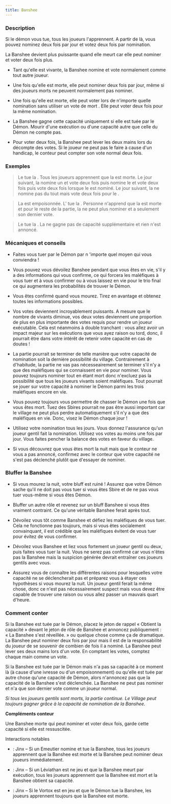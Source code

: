 ```yaml
---
title: Banshee
---
```



<Role BANSHEE header />

### Description

Si le démon vous tue, tous les joueurs l'apprennent. A partir de là, vous pouvez nominez deux fois par jour et votez deux fois par nomination.

La Banshee devient plus puissante quand elle meurt car elle peut nominer et voter deux fois plus.

-   Tant qu'elle est vivante, la Banshee nomine et vote normalement comme tout autre joueur.

-   Une fois qu'elle est morte, elle peut nominer deux fois par jour, même si des joueurs morts ne peuvent normalement pas nominer.

-   Une fois qu'elle est morte, elle peut voter lors de n'importe quelle nomination sans utiliser un vote de mort . Elle peut voter deux fois pour la même nomination. 

-   La Banshee gagne cette capacité uniquement si elle est tuée par le Démon. Mourir d'une exécution ou d'une capacité autre que celle du Démon ne compte pas.

-   Pour voter deux fois, la Banshee peut lever les deux mains lors du décompte des votes. Si le joueur ne peut pas le faire à cause d'un handicap, le conteur peut compter son vote normal deux fois.

### Exemples

> Le <Role KAZALI /> tue la <Role BANSHEE />. Tous les joueurs apprennent que la <Role BANSHEE /> est morte. Le jour suivant, la <Role BANSHEE /> nomine un <Role IDIOT_DU_VILLAGE /> et vote deux fois puis nomine le <Role PROPHETE_DE_L_EFFROI /> et vote deux fois puis vote deux fois lorsque le <Role SHUGENJA /> est nominé. Le jour suivant, la <Role BANSHEE /> ne nomine pas du tout mais vote deux fois pour le <Role KAZALI />.

> La <Role BANSHEE /> est empoisonnée. L'<Role OJO /> tue la <Role BANSHEE />. Personne n'apprend que la <Role BANSHEE /> est morte et pour le reste de la partie, la <Role BANSHEE /> ne peut plus nominer et a seulement son dernier vote.

> Le <Role LYCANTHROPE /> tue la <Role BANSHEE />. La <Role BANSHEE /> ne gagne pas de capacité supplémentaire et rien n'est annoncé.

### Mécaniques et conseils

- Faites vous tuer par le Démon par n 'importe quel moyen qui vous conviendra !

- Vous pouvez vous dévoilez Banshee pendant que vous êtes en vie, s'il y a des informations qui vous confirme, ce qui forcera les maléfiques à vous tuer et à vous confirmer ou à vous laissez en vie pour le trio final ce qui augmentera les probabilités de trouver le Démon.

- Vous êtes confirmé quand vous mourez. Tirez en avantage et obtenez toutes les informations possibles.

- Vos votes deviennent incroyablement puissants. A mesure que le nombre de vivants diminue, vos deux votes deviennent une proportion de plus en plus importante des votes requis pour rendre un joueur exécutable. Cela est néanmoins à double tranchant : vous allez avoir un impact majeur sur les exécutions que vous ayez raison ou tord, donc, il pourrait être dans votre intérêt de retenir votre capacité en cas de doutes !

- La partie pourrait se terminer de telle manière que votre capacité de nomination soit la dernière possibilité du village. Contrairement à d'habitude, la partie ne vas pas nécesseairement se terminer s'il n'y a que des maléfiques qui se connaissent en vie pour nominer. Vous pouvez toujours nominer tout en étant mort donc n'excluez pas la possibilité que tous les joueurs vivants soient maléfiques. Tout pourrait se jouer sur votre capacité à nominer le Démon parmi les trois maléfiques encore en vie.

- Vous pouvez toujours vous permettre de chasser le Démon une fois que vous êtes mort. Tuez des Sbires pourrait ne pas être aussi important car le village ne peut plus perdre automatiquement s'il n'y a que des maléfiques en vie. Donc, visez le Démon chaque jour !

- Utilisez votre nomination tous les jours. Vous donnez l'assurance qu'un joueur gentil fait la nomination. Utilisez vos votes au moins une fois par jour. Vous faites pencher la balance des votes en faveur du village. 

- Si vous découvrez que vous êtes mort la nuit mais que le conteur ne vous a pas annoncé, confirmez avec le conteur que votre capacité ne s'est pas déclenché plutôt que d'essayer de nominer.

### Bluffer la Banshee

- Si vous mourez la nuit, votre bluff est ruiné ! Assurez que votre Démon sache qu'il ne doit pas vous tuer si vous êtes Sbire et de ne pas vous tuer vous-même si vous êtes Démon.

- Bluffer un autre rôle et revenez sur un bluff Banshee si vous êtes vraiment contraint. Ce qu'une véritable Banshee ferait après tout.

- Dévoilez vous tôt comme Banshee et défiez les maléfiques de vous tuer. Cela ne fonctionne pas toujours, mais si vous êtes socialement convainquant, il est crédible que les maléfiques évitent de vous tuer pour évitez de vous confirmer.

- Dévoilez vous Banshee et liez vous fortement un joueur gentil ou deux, puis faites vous tuer la nuit. Vous ne serez pas confirmé car vous n'êtes pas la Banshee mais la suspicion générée devrait entraîner ces joueurs gentils avec vous.

- Assurez vous de connaître les différentes raisons pour lesquelles votre capacité ne se déclencherait pas et préparez vous à étayer ces hypothèses si vous mourez la nuit. Un joueur gentil ferait la même chose, donc ce n'est pas nécessairement suspect mais vous devez être capable de trouver une raison ou vous allez passer un mauvais quart d'heure. 

### Comment conter

Si la Banshee est tuée par le Démon, placez le jeton de rappel « Obtient la capacité » devant le jeton de rôle de Banshee et annoncez publiquement : « La Banshee s'est réveillée. » ou quelque chose comme ça de dramatique. La Banshee peut nominer deux fois par jour mais il est de la responsabilité du joueur de se souvenir de combien de fois il a nominé. La Banshee peut lever ses deux mains lors d'un vote. En comptant les votes, comptez chaque main comme un vote.

Si la Banshee est tuée par le Démon mais n'a pas sa capacité à ce moment là (à cause d'une ivresse ou d'un empoisonnement) ou qu'elle est tuée par autre chose qu'une capacité de Démon, alors n'annoncez pas que la capacité de la Banshee s'est déclenchée. La Banshee ne peut pas nominer et n'a que son dernier vote comme un joueur normal. 

_Si tous les joueurs gentils sont morts, la partie continue. Le Village peut toujours gagner grâce à la capacité de nomination de la Banshee._

**Compléments conteur**

Une Banshee morte qui peut nominer et voter deux fois, garde cette capacité si elle est ressuscitée.

Interactions notables 

- <Role EMEUTIER /> : Jinx – Si un Emeutier nomine et tue la Banshee, tous les joueurs apprennent que la Banshee est morte et la Banshee peut nominer deux joueurs immédiatement.

- <Role LEVIATHAN /> : Jinx – Si un Léviathan est ne jeu et que la Banshee meurt par exécution, tous les joueurs apprennent que la Banshee est mort et la Banshee obtient sa capacité. 

- <Role VORTOX /> : Jinx – Si le Vortox est en jeu et que le Démon tue la Banshee, les joueurs apprennent toujours que la Banshee est morte. 